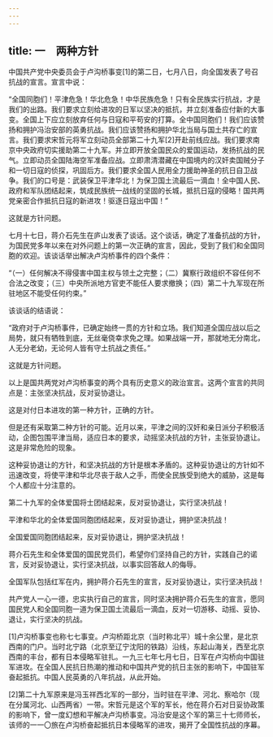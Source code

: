 ```yaml
---
---
---
```

title: 一　两种方针
---




中国共产党中央委员会于卢沟桥事变[1]的第二日，七月八日，向全国发表了号召抗战的宣言。宣言中说：

“全国同胞们！平津危急！华北危急！中华民族危急！只有全民族实行抗战，才是我们的出路。我们要求立刻给进攻的日军以坚决的抵抗，并立刻准备应付新的大事变。全国上下应立刻放弃任何与日寇和平苟安的打算。全中国同胞们！我们应该赞扬和拥护冯治安部的英勇抗战。我们应该赞扬和拥护华北当局与国土共存亡的宣言。我们要求宋哲元将军立刻动员全部第二十九军[2]开赴前线应战。我们要求南京中央政府切实援助第二十九军。并立即开放全国民众的爱国运动，发扬抗战的民气。立即动员全国陆海空军准备应战。立即肃清潜藏在中国境内的汉奸卖国贼分子和一切日寇的侦探，巩固后方。我们要求全国人民用全力援助神圣的抗日自卫战争。我们的口号是：武装保卫平津华北！为保卫国土流最后一滴血！全中国人民、政府和军队团结起来，筑成民族统一战线的坚固的长城，抵抗日寇的侵略！国共两党亲密合作抵抗日寇的新进攻！驱逐日寇出中国！”

这就是方针问题。

七月十七日，蒋介石先生在庐山发表了谈话。这个谈话，确定了准备抗战的方针，为国民党多年以来在对外问题上的第一次正确的宣言，因此，受到了我们和全国同胞的欢迎。该谈话举出解决卢沟桥事件的四个条件：

“（一）任何解决不得侵害中国主权与领土之完整；（二）冀察行政组织不容任何不合法之改变；（三）中央所派地方官吏不能任人要求撤换；（四）第二十九军现在所驻地区不能受任何约束。”

该谈话的结语说：

“政府对于卢沟桥事件，已确定始终一贯的方针和立场。我们知道全国应战以后之局势，就只有牺牲到底，无丝毫侥幸求免之理。如果战端一开，那就地无分南北，人无分老幼，无论何人皆有守土抗战之责任。”

这就是方针问题。

以上是国共两党对卢沟桥事变的两个具有历史意义的政治宣言。这两个宣言的共同点是：主张坚决抗战，反对妥协退让。

这是对付日本进攻的第一种方针，正确的方针。

但是还有采取第二种方针的可能。近月以来，平津之间的汉奸和亲日派分子积极活动，企图包围平津当局，适应日本的要求，动摇坚决抗战的方针，主张妥协退让。这是非常危险的现象。

这种妥协退让的方针，和坚决抗战的方针是根本矛盾的。这种妥协退让的方针如不迅速改变，将使平津和华北尽丧于敌人之手，而使全民族受到绝大的威胁，这是每个人都应十分注意的。

第二十九军的全体爱国将士团结起来，反对妥协退让，实行坚决抗战！

平津和华北的全体爱国同胞团结起来，反对妥协退让，拥护坚决抗战！

全国爱国同胞团结起来，反对妥协退让，拥护坚决抗战！

蒋介石先生和全体爱国的国民党员们，希望你们坚持自己的方针，实践自己的诺言，反对妥协退让，实行坚决抗战，以事实回答敌人的侮辱。

全国军队包括红军在内，拥护蒋介石先生的宣言，反对妥协退让，实行坚决抗战！



共产党人一心一德，忠实执行自己的宣言，同时坚决拥护蒋介石先生的宣言，愿同国民党人和全国同胞一道为保卫国土流最后一滴血，反对一切游移、动摇、妥协、退让，实行坚决的抗战。



[1]卢沟桥事变也称七七事变。卢沟桥距北京（当时称北平）城十余公里，是北京西南的门户。当时北宁路（北京至辽宁沈阳的铁路）沿线，东起山海关，西至北京西南的丰台，都有日本侵略军驻扎。一九三七年七月七日，日军在卢沟桥向中国驻军进攻。在全国人民抗日热潮的推动和中国共产党的抗日主张的影响下，中国驻军奋起抵抗。中国人民英勇的八年抗战，从此开始。

[2]第二十九军原来是冯玉祥西北军的一部分，当时驻在平津、河北、察哈尔（现在分属河北、山西两省）一带。宋哲元是这个军的军长，他在蒋介石对日妥协政策的影响下，曾一度幻想和平解决卢沟桥事变。冯治安是这个军的第三十七师师长，该师的一一〇旅在卢沟桥奋起抵抗日本侵略军的进攻，揭开了全国性抗战的序幕。